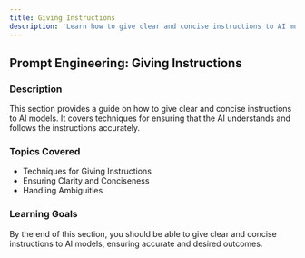 ```yaml
---
title: Giving Instructions
description: 'Learn how to give clear and concise instructions to AI models.'
---
```


## Prompt Engineering: Giving Instructions

### Description
This section provides a guide on how to give clear and concise instructions to AI models. It covers techniques for ensuring that the AI understands and follows the instructions accurately.

### Topics Covered
- Techniques for Giving Instructions
- Ensuring Clarity and Conciseness
- Handling Ambiguities

### Learning Goals
By the end of this section, you should be able to give clear and concise instructions to AI models, ensuring accurate and desired outcomes.
